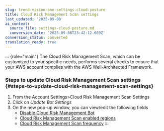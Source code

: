 ```yaml
---
slug: trend-vision-one-settings-cloud-posture
title: Cloud Risk Management Scan settings
last_updated: '2025-09-08'
ai_context:
  source_file: settings-cloud-posture.md
  conversion_date: '2025-09-08T23:42:12.609Z'
conversion_status: converted
translation_ready: true
---
```


::: {role="main"}
The Cloud Risk Management Scan, which can be customized to your specific needs, performs several checks to ensure that your AWS account complies with the AWS Well-Architected Framework.

### Steps to update Cloud Risk Management Scan settings {#steps-to-update-cloud-risk-management-scan-settings}

1.  From the Account Settings\>Cloud Risk Management Scan Settings
2.  Click on *Update Bot Settings*
3.  On the new pop-up window, you can view/edit the following fields
    - [Disable Cloud Risk Management Bot](disable.mdx)
    - [Cloud Risk Management Scan enabled regions](enabled-regions.mdx)
    - [Cloud Risk Management Scan frequency](frequency.mdx)
:::
